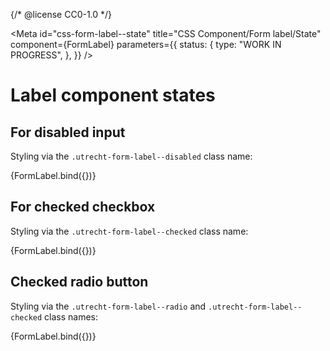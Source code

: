 {/* @license CC0-1.0 */}


<Meta
  id="css-form-label--state"
  title="CSS Component/Form label/State"
  component={FormLabel}
  parameters={{
    status: {
      type: "WORK IN PROGRESS",
    },
  }}
/>

# Label component states

## For disabled input

Styling via the `.utrecht-form-label--disabled` class name:

<Canvas>
  <Story
    name="Disabled"
    args={{
      ...exampleArgs,
      disabled: true,
    }}
  >
    {FormLabel.bind({})}
  </Story>
</Canvas>

## For checked checkbox

Styling via the `.utrecht-form-label--checked` class name:

<Canvas>
  <Story
    name="Checked Checkbox"
    args={{
      checked: true,
      textContent: "Username",
      type: "checkbox",
    }}
  >
    {FormLabel.bind({})}
  </Story>
</Canvas>

## Checked radio button

Styling via the `.utrecht-form-label--radio` and `.utrecht-form-label--checked` class names:

<Canvas>
  <Story
    name="Checked Radio button"
    args={{
      checked: true,
      textContent: "Option 1",
      type: "radio",
    }}
  >
    {FormLabel.bind({})}
  </Story>
</Canvas>
